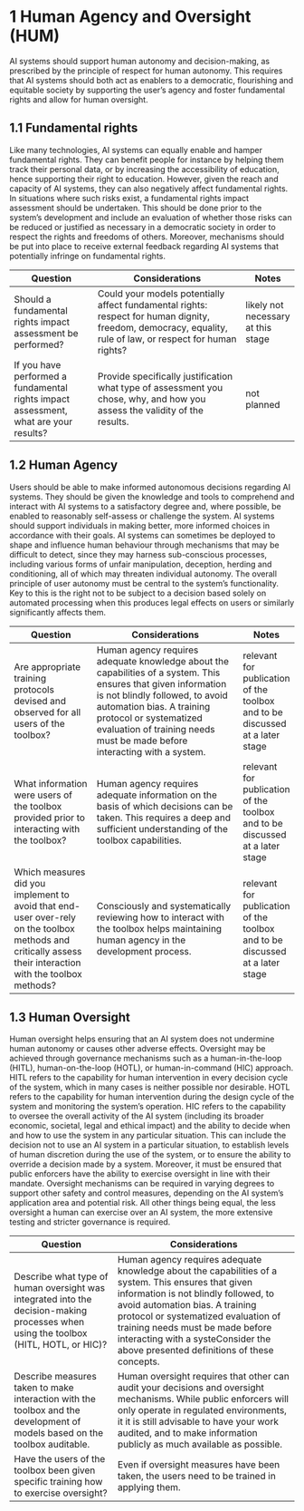# 1 Human Agency and Oversight (HUM)

AI systems should support human autonomy and decision-making, as prescribed by the principle of respect for human autonomy. This requires that AI systems should both act as enablers to a democratic, flourishing and equitable society by supporting the user’s agency and foster fundamental rights and allow for human oversight.

## 1.1 Fundamental rights

Like many technologies, AI systems can equally enable and hamper fundamental rights. They can benefit people for instance by helping them track their personal data, or by increasing the accessibility of education, hence supporting their right to education. However, given the reach and capacity of AI systems, they can also negatively affect fundamental rights. In situations where such risks exist, a fundamental rights impact assessment should be undertaken. This should be done prior to the system’s development and include an evaluation of whether those risks can be reduced or justified as necessary in a democratic society in order to respect the rights and freedoms of others. Moreover, mechanisms should be put into place to receive external feedback regarding AI systems that potentially infringe on fundamental rights.

| **Question**        | **Considerations**                     |**Notes** |
|----------------------|---------------------------------------|----------|
| Should a fundamental rights impact assessment be performed? | Could your models potentially affect fundamental rights: respect for human dignity, freedom, democracy, equality, rule of law, or respect for human rights?| likely not necessary at this stage |
| If you have performed a fundamental rights impact assessment, what are your results?| Provide specifically justification what type of assessment you chose, why, and how you assess the validity of the results.| not planned | 

## 1.2 Human Agency

Users should be able to make informed autonomous decisions regarding AI systems. They should be given the knowledge and tools to comprehend and interact with AI systems to a satisfactory degree and, where possible, be enabled to reasonably self-assess or challenge the system. AI systems should support individuals in making better, more informed choices in accordance with their goals. AI systems can sometimes be deployed to shape and influence human behaviour through mechanisms that may be difficult to detect, since they may harness sub-conscious processes, including various forms of unfair manipulation, deception, herding and conditioning, all of which may threaten individual autonomy. The overall principle of user autonomy must be central to the system’s functionality. Key to this is the right not to be subject to a decision based solely on automated processing when this produces legal effects on users or similarly significantly affects them.

| **Question**        | **Considerations**                     |**Notes** |
|----------------------|---------------------------------------|----------|
| Are appropriate training protocols devised and observed for all users of the toolbox?| Human agency requires adequate knowledge about the capabilities of a system. This ensures that given information is not blindly followed, to avoid automation bias. A training protocol or systematized evaluation of training needs must be made before interacting with a system.| relevant for publication of the toolbox and to be discussed at a later stage |
| What information were users of the toolbox provided prior to interacting with the toolbox?| Human agency requires adequate information on the basis of which decisions can be taken. This requires a deep and sufficient understanding of the toolbox capabilities.| relevant for publication of the toolbox and to be discussed at a later stage |
| Which measures did you implement to avoid that end-user over-rely on the toolbox methods and critically assess their interaction with the toolbox methods?| Consciously and systematically reviewing how to interact with the toolbox helps maintaining human agency in the development process.| relevant for publication of the toolbox and to be discussed at a later stage |

## 1.3 Human Oversight

Human oversight helps ensuring that an AI system does not undermine human autonomy or causes other adverse effects. Oversight may be achieved through governance mechanisms such as a human-in-the-loop (HITL), human-on-the-loop (HOTL), or human-in-command (HIC) approach. 
HITL refers to the capability for human intervention in every decision cycle of the system, which in many cases is neither possible nor desirable. 
HOTL refers to the capability for human intervention during the design cycle of the system and monitoring the system’s operation. 
HIC refers to the capability to oversee the overall activity of the AI system (including its broader economic, societal, legal and ethical impact) and the ability to decide when and how to use the system in any particular situation. This can include the decision not to use an AI system in a particular situation, to establish levels of human discretion during the use of the system, or to ensure the ability to override a decision made by a system. 
Moreover, it must be ensured that public enforcers have the ability to exercise oversight in line with their mandate. Oversight mechanisms can be required in varying degrees to support other safety and control measures, depending on the AI system’s application area and potential risk. All other things being equal, the less oversight a human can exercise over an AI system, the more extensive testing and stricter governance is required.

| **Question**        | **Considerations**                     |
|----------------------|---------------------------------------|
| Describe what type of human oversight was integrated into the decision-making processes when using the toolbox (HITL, HOTL, or HIC)?| Human agency requires adequate knowledge about the capabilities of a system. This ensures that given information is not blindly followed, to avoid automation bias. A training protocol or systematized evaluation of training needs must be made before interacting with a systeConsider the above presented definitions of these concepts.| relevant for publication of the toolbox and to be discussed at a later stage |
| Describe measures taken to make  interaction with the toolbox and the development of models based on the toolbox auditable.| Human oversight requires that other can audit your decisions and oversight mechanisms. While public enforcers will only operate in regulated environments, it it is still advisable to have your work audited, and to make information publicly as much available as possible.| relevant for publication of the toolbox and to be discussed at a later stage |
| Have the users of the toolbox been given specific training how to exercise oversight?| Even if oversight measures have been taken, the users need to be trained in applying them.| relevant for publication of the toolbox and to be discussed at a later stage |
